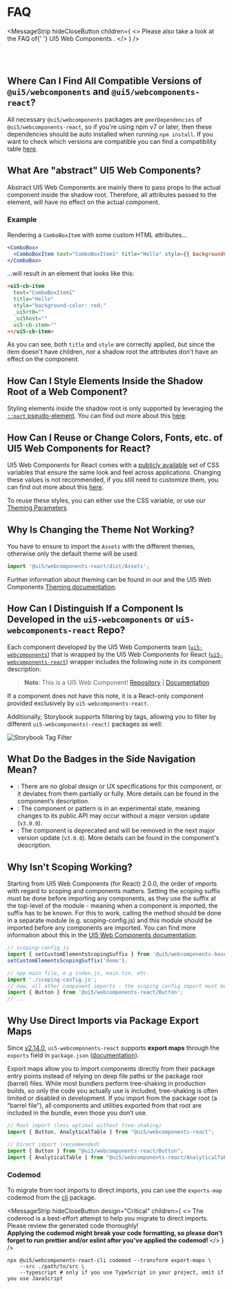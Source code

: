 
<Meta title="FAQ" />

<TableOfContent />

# FAQ

<MessageStrip
  hideCloseButton
  children={
    <>
      Please also take a look at the FAQ of{' '}
      <ui5-link href="https://sap.github.io/ui5-webcomponents/docs/FAQ/">
        UI5 Web Components
      </ui5-link>
      .
    </>
  }
/>

<br />
<br />

## Where Can I Find All Compatible Versions of `@ui5/webcomponents` and `@ui5/webcomponents-react`?

All necessary `@ui5/webcomponents` packages are `peerDependencies` of `@ui5/webcomponents-react`, so if you're using npm v7 or later, then these dependencies should be auto installed when running `npm install`.
If you want to check which versions are compatible you can find a compatibility table [here](?path=/docs/getting-started--docs#add-ui5webcomponents-react-to-an-existing-app).

## What Are "abstract" UI5 Web Components?

Abstract UI5 Web Components are mainly there to pass props to the actual component inside the shadow root. Therefore, all attributes passed to the element, will have no effect on the actual component.

### Example

Rendering a `ComboBoxItem` with some custom HTML attributes...

```jsx
<ComboBox>
  <ComboBoxItem text="ComboBoxItem1" title="Hello" style={{ backgroundColor: 'red' }} />
</ComboBox>
```

...will result in an element that looks like this:

```html
<ui5-cb-item
  text="ComboBoxItem1"
  title="Hello"
  style="background-color: red;"
  _ui5rt0=""
  _ui5host=""
  ui5-cb-item=""
></ui5-cb-item>
```

As you can see, both `title` and `style` are correctly applied, but since the item doesn't have children, nor a shadow root the attributes don't have an effect on the component.

## How Can I Style Elements Inside the Shadow Root of a Web Component?

Styling elements inside the shadow root is only supported by leveraging the [`::part` pseudo-element](https://developer.mozilla.org/en-US/docs/Web/CSS/::part). You can find out more about this [here](?path=/docs/knowledge-base-styling--docs#css-shadow-parts).

## How Can I Reuse or Change Colors, Fonts, etc. of UI5 Web Components for React?

UI5 Web Components for React comes with a [publicly available](https://github.com/SAP/theming-base-content) set of CSS variables that ensure the same look and feel across applications. Changing these values is not recommended, if you still need to customize them, you can find out more about this [here](?path=/docs/knowledge-base-styling--docs#styling-ui5-web-components-for-react-components).

To reuse these styles, you can either use the CSS variable, or use our [Theming Parameters](?path=/docs/knowledge-base-public-utils--docs#theming-parameters).

## Why Is Changing the Theme Not Working?

You have to ensure to import the `Assets` with the different themes, otherwise only the default theme will be used.

```ts
import '@ui5/webcomponents-react/dist/Assets';
```

Further information about theming can be found in our and the UI5 Web Components [Theming documentation](?path=/docs/getting-started--docs#theming).

## How Can I Distinguish If a Component Is Developed in the `ui5-webcomponents` or `ui5-webcomponents-react` Repo?

Each component developed by the UI5 Web Components team ([`ui5-webcomponents`](https://github.com/SAP/ui5-webcomponents)) that is wrapped by the UI5 Web Components for React ([`ui5-webcomponents-react`](https://github.com/SAP/ui5-webcomponents-react)) wrapper includes the following note in its component description:

> **Note**: This is a UI5 Web Component! [Repository](https://github.com/SAP/ui5-webcomponents) | [Documentation](https://sap.github.io/ui5-webcomponents/)

If a component does not have this note, it is a React-only component provided exclusively by `ui5-webcomponents-react`.

Additionally, Storybook supports filtering by tags, allowing you to filter by different `ui5-webcomponents(-react)` packages as well:

<img src={SbTagFilter} alt="Storybook Tag Filter" height={420} />

## What Do the Badges in the Side Navigation Mean?

- <Badge type="custom" />: There are no global design or UX specifications for this component, or it deviates from them partially or fully. More details can be found in the component’s description.
- <Badge type="experimental" />: The component or pattern is in an experimental state, meaning changes to its public API may occur without a major version update (`v3.0.0`).
- <Badge type="deprecated" />: The component is deprecated and will be removed in the next major version update (`v3.0.0`). More details can be found in the component's description.

## Why Isn't Scoping Working?

Starting from UI5 Web Components (for React) 2.0.0, the order of imports with regard to scoping and components matters.
Setting the scoping suffix must be done before importing any components, as they use the suffix at the top-level of the module - meaning when a component is imported, the suffix has to be known.
For this to work, calling the method should be done in a separate module (e.g. scoping-config.js) and this module should be imported before any components are imported.
You can find more information about this in the [UI5 Web Components documentation](https://sap.github.io/ui5-webcomponents/docs/advanced/scoping/).

```ts
// scoping-config.js
import { setCustomElementsScopingSuffix } from '@ui5/webcomponents-base/dist/CustomElementsScope.js';
setCustomElementsScopingSuffix('demo');

// app main file, e.g index.js, main.tsx, etc.
import './scoping-config.js';
// now, all other component imports - the scoping config import must be the first import of the app
import { Button } from '@ui5/webcomponents-react/Button';
// ...
```

## Why Use Direct Imports via Package Export Maps

Since [v2.14.0](https://github.com/UI5/webcomponents-react/releases/tag/v2.14.0), `ui5-webcomponents-react` supports **export maps** through the `exports` field in `package.json` ([documentation](https://nodejs.org/api/packages.html#exports)).

Export maps allow you to import components directly from their package entry points instead of relying on deep file paths or the package root (barrel) files.
While most bundlers perform tree-shaking in production builds, so only the code you actually use is included, tree-shaking is often limited or disabled in development. If you import from the package root (a “barrel file”), all components and utilities exported from that root are included in the bundle, even those you don’t use.

```ts
// Root import (less optimal without tree-shaking)
import { Button, AnalyticalTable } from "@ui5/webcomponents-react";

// Direct import (recommended)
import { Button } from "@ui5/webcomponents-react/Button";
import { AnalyticalTable } from "@ui5/webcomponents-react/AnalyticalTable";
```

### Codemod

To migrate from root imports to direct imports, you can use the `exports-map` codemod from the [cli](https://github.com/UI5/webcomponents-react/blob/main/packages/cli/README.md) package.

<MessageStrip
    hideCloseButton
    design="Critical"
    children={
        <>
            The codemod is a best-effort attempt to help you migrate to direct imports. Please review the generated code thoroughly!
            <br />
            <strong>
                Applying the codemod might break your code formatting, so please don't forget to run prettier and/or eslint
                after you've applied the codemod!
            </strong>
        </>
    }
/>

```shell
npx @ui5/webcomponents-react-cli codemod --transform export-maps \
    --src ./path/to/src \
    --typescript # only if you use TypeScript in your project, omit if you use JavaScript
```

<Footer />
